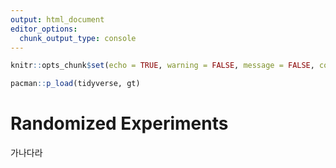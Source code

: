 ```yaml
---
output: html_document
editor_options: 
  chunk_output_type: console
---
```


```r
knitr::opts_chunk$set(echo = TRUE, warning = FALSE, message = FALSE, comment = '')

pacman::p_load(tidyverse, gt)
```

# Randomized Experiments {#sec-2}

가나다라